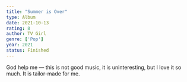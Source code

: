 ```yaml
---
title: "Summer is Over"
type: Album
date: 2021-10-13
rating: 8
author: TV Girl
genre: ['Pop']
year: 2021
status: Finished
---
```


God help me — this is not good music, it is uninteresting, but I love it so much. It is tailor-made for me.
